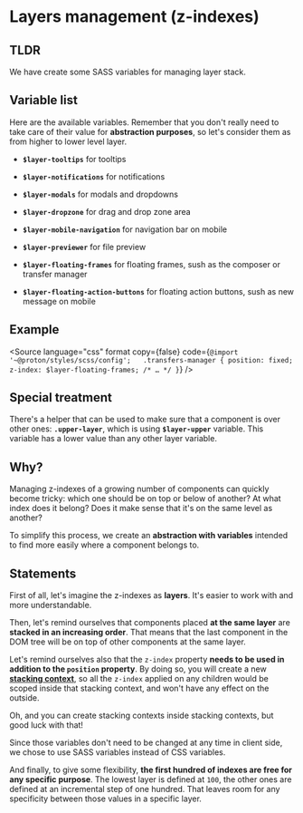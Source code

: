 

<Meta title={getTitle(__filename)} />

# Layers management (z-indexes)

## TLDR

We have create some SASS variables for managing layer stack.

## Variable list

Here are the available variables. Remember that you don't really need to take care of their value for **abstraction purposes**, so let's consider them as from higher to lower level layer.

-   **`$layer-tooltips`** for tooltips

-   **`$layer-notifications`** for notifications

-   **`$layer-modals`** for modals and dropdowns

-   **`$layer-dropzone`** for drag and drop zone area

-   **`$layer-mobile-navigation`** for navigation bar on mobile

-   **`$layer-previewer`** for file preview

-   **`$layer-floating-frames`** for floating frames, sush as the composer or transfer manager

-   **`$layer-floating-action-buttons`** for floating action buttons, sush as new message on mobile

## Example

<Source
    language="css"
    format
    copy={false}
    code={`
@import '~@proton/styles/scss/config';
 
.transfers-manager {
    position: fixed;
    z-index: $layer-floating-frames;
    /* … */
}
`}
/>

## Special treatment

There's a helper that can be used to make sure that a component is over other ones: **`.upper-layer`**, which is using **`$layer-upper`** variable. This variable has a lower value than any other layer variable.

## Why?

Managing z-indexes of a growing number of components can quickly become tricky: which one should be on top or below of another? At what index does it belong? Does it make sense that it's on the same level as another?

To simplify this process, we create an **abstraction with variables** intended to find more easily where a component belongs to.

## Statements

First of all, let's imagine the z-indexes as **layers**. It's easier to work with and more understandable.

Then, let's remind ourselves that components placed **at the same layer** are **stacked in an increasing order**. That means that the last component in the DOM tree will be on top of other components at the same layer.

Let's remind ourselves also that the `z-index` property **needs to be used in addition to the `position` property**. By doing so, you will create a new **[stacking context](https://developer.mozilla.org/en-US/docs/Web/CSS/CSS_Positioning/Understanding_z_index/The_stacking_context)**, so all the `z-index` applied on any children would be scoped inside that stacking context, and won't have any effect on the outside.

Oh, and you can create stacking contexts inside stacking contexts, but good luck with that!

Since those variables don't need to be changed at any time in client side, we chose to use SASS variables instead of CSS variables.

And finally, to give some flexibility, **the first hundred of indexes are free for any specific purpose**. The lowest layer is defined at `100`, the other ones are defined at an incremental step of one hundred. That leaves room for any specificity between those values in a specific layer.
